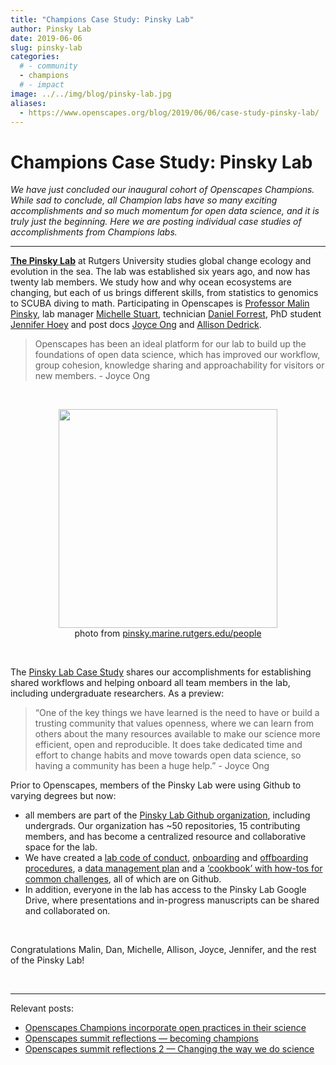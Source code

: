 ```yaml
---
title: "Champions Case Study: Pinsky Lab"
author: Pinsky Lab
date: 2019-06-06
slug: pinsky-lab
categories:
  # - community
  - champions
  # - impact
image: ../../img/blog/pinsky-lab.jpg
aliases: 
  - https://www.openscapes.org/blog/2019/06/06/case-study-pinsky-lab/
---
```


# Champions Case Study: Pinsky Lab 

*We have just concluded our inaugural cohort of Openscapes Champions. While sad to conclude, all Champion labs have so many exciting accomplishments and so much momentum for open data science, and it is truly just the beginning. Here we are posting individual case studies of accomplishments from Champions labs.*

---

[**The Pinsky Lab**](http://pinsky.marine.rutgers.edu/) at Rutgers University studies global change ecology and evolution in the sea. The lab was established six years ago, and now has twenty lab members. We study how and why ocean ecosystems are changing, but each of us brings different skills, from statistics to genomics to SCUBA diving to math. Participating in Openscapes is [Professor Malin Pinsky](http://pinsky.marine.rutgers.edu/people/malin-pinsky/), lab manager [Michelle Stuart](http://pinsky.marine.rutgers.edu/people/michelle-stuart/), technician [Daniel Forrest](https://github.com/df511), PhD student [Jennifer Hoey](https://marine.rutgers.edu/~jahoey/) and post docs [Joyce Ong](https://scholar.google.com/citations?user=BLU4J8QAAAAJ&hl=en) and [Allison Dedrick](https://agdedrick.weebly.com/).

> Openscapes has been an ideal platform for our lab to build up the foundations of open data science, which has improved our workflow, group cohesion, knowledge sharing and approachability for visitors or new members. - Joyce Ong

<br> 

<center>
  <a><img src="/img/blog/pinsky-lab.jpg" width="350px"></a>
  <figcaption>photo from [pinsky.marine.rutgers.edu/people](http://pinsky.marine.rutgers.edu/people/)</figcaption>
</center>

<br>

The [Pinsky Lab Case Study](https://docs.google.com/document/d/1sO6S-dXEf9d9EH09qvnqDc_JY9SKLF3O2Ai5ktHqJi4/edit?ts=5cf92e78#) shares our accomplishments for establishing shared workflows and helping onboard all team members in the lab, including undergraduate researchers. As a preview: 

> "One of the key things we have learned is the need to have or build a trusting community that values openness, where we can learn from others about the many resources available to make our science more efficient, open and reproducible. It does take dedicated time and effort to change habits and move towards open data science, so having a community has been a huge help." - Joyce Ong

Prior to Openscapes, members of the Pinsky Lab were using Github to varying degrees but now:

- all members are part of the [Pinsky Lab Github organization](https://github.com/pinskylab), including undergrads. Our organization has ~50 repositories, 15 contributing members, and has become a centralized resource and collaborative space for the lab. 
- We have created a [lab code of conduct](https://docs.google.com/document/d/e/2PACX-1vSBKYZVmIAtyDjc7QiEbggeiVJmUmFw3P8Tf0HAB_VZuYMSzAQAR3CphP2bfrHWohW2oCDkDPFM7_oD/pub), [onboarding](https://github.com/pinskylab/how_we_work/blob/master/onboarding.md ) and [offboarding procedures](https://github.com/pinskylab/how_we_work/blob/master/offboarding.md), a [data management plan](https://github.com/pinskylab/how_we_work/blob/master/data-management.md) and a [‘cookbook’ with how-tos for common challenges](https://github.com/pinskylab/pinskylab_methods/blob/master/cookbook.md), all of which are on Github. 
- In addition, everyone in the lab has access to the Pinsky Lab Google Drive, where presentations and in-progress manuscripts can be shared and collaborated on.

<br>

Congratulations Malin, Dan, Michelle, Allison, Joyce, Jennifer, and the rest of the Pinsky Lab! 

<br>

---

Relevant posts: 

- [Openscapes Champions incorporate open practices in their science](https://www.openscapes.org/blog/2019/03/27/champions-incorporate-open-science/)
- [Openscapes summit reflections — becoming champions](https://www.openscapes.org/blog/2019/04/08/summit-reflections1/)
- [Openscapes summit reflections 2 — Changing the way we do science](https://www.openscapes.org/blog/2019/04/25/summit-reflections2/)

<br>

